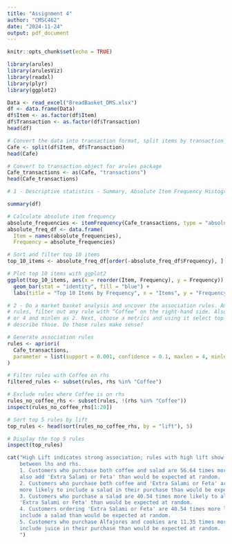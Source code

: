 ```yaml
---
title: "Assignment 4"
author: "CMSC462"
date: "2024-11-24"
output: pdf_document
---
```


```r
knitr::opts_chunk$set(echo = TRUE)
```

```r
library(arules)
library(arulesViz)
library(readxl)
library(plyr)
library(ggplot2)

Data <- read_excel("BreadBasket_DMS.xlsx")
df <- data.frame(Data)
df$Item <- as.factor(df$Item)
df$Transaction <- as.factor(df$Transaction)
head(df)

# Convert the data into transaction format, split items by transaction
Cafe <- split(df$Item, df$Transaction)
head(Cafe)

# Convert to transaction object for arules package
Cafe_transactions <- as(Cafe, "transactions")
head(Cafe_transactions)

# 1 - Descriptive statistics - Summary, Absolute Item Frequency Histogram 

summary(df)

# Calculate absolute item frequency
absolute_frequencies <- itemFrequency(Cafe_transactions, type = "absolute")
absolute_freq_df <- data.frame(
  Item = names(absolute_frequencies),
  Frequency = absolute_frequencies)

# Sort and filter top 10 items
top_10_items <- absolute_freq_df[order(-absolute_freq_df$Frequency), ][1:10, ]

# Plot top 10 items with ggplot2
ggplot(top_10_items, aes(x = reorder(Item, Frequency), y = Frequency)) +
  geom_bar(stat = "identity", fill = "blue") +
  labs(title = "Top 10 Items by Frequency", x = "Items", y = "Frequency")

# 2 - Do a market basket analysis and uncover the association rules. Among the association
# rules, filter out any rule with “Coffee” on the right-hand side. Also, set the maxlen as 3
# or 4 and minlen as 2. Next, choose a metrics and using it select top five rules and
# describe those. Do those rules make sense?

# Generate association rules
rules <- apriori(
  Cafe_transactions,
  parameter = list(support = 0.001, confidence = 0.1, maxlen = 4, minlen = 2)
)

# Filter rules with Coffee on rhs
filtered_rules <- subset(rules, rhs %in% "Coffee")

# Exclude rules where Coffee is on rhs
rules_no_coffee_rhs <- subset(rules, !(rhs %in% "Coffee"))
inspect(rules_no_coffee_rhs[1:20])

# Sort top 5 rules by lift
top_rules <- head(sort(rules_no_coffee_rhs, by = "lift"), 5)

# Display the top 5 rules
inspect(top_rules)

cat("High Lift indicates strong association; rules with high lift show strong correlation
    between lhs and rhs. 
    1. Customers who purchase both coffee and salad are 56.64 times more likely to 
    also add 'Extra Salami or Feta' than would be expected at random.
    2. Customers who purchase both coffee and 'Extra Salami or Feta' are 43.48 times 
    more likely to include a salad in their purchase than would be expected at random.
    3. Customers who purchase a salad are 40.54 times more likely to also purchase 
    'Extra Salami or Feta' than would be expected at random. 
    4. Customers ordering 'Extra Salami or Feta' are 40.54 times more likely to 
    include a salad than would be expected at random. 
    5. Customers who purchase Alfajores and cookies are 11.35 times more likely to 
    include juice in their purchase than would be expected at random.
    ")
```